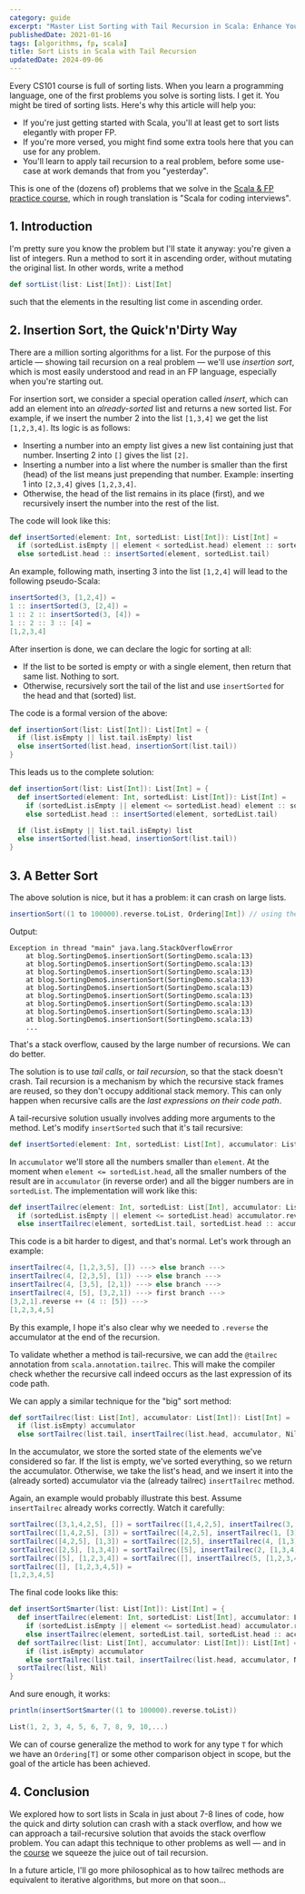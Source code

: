 ```yaml
---
category: guide
excerpt: "Master List Sorting with Tail Recursion in Scala: Enhance Your Functional Programming Skills and Boost Your Interview Readiness!"
publishedDate: 2021-01-16
tags: [algorithms, fp, scala]
title: Sort Lists in Scala with Tail Recursion
updatedDate: 2024-09-06
---
```


Every CS101 course is full of sorting lists. When you learn a programming language, one of the first problems you solve is sorting lists. I get it. You might be tired of sorting lists. Here's why this article will help you:

- If you're just getting started with Scala, you'll at least get to sort lists elegantly with proper FP.
- If you're more versed, you might find some extra tools here that you can use for any problem.
- You'll learn to apply tail recursion to a real problem, before some use-case at work demands that from you "yesterday".

This is one of the (dozens of) problems that we solve in the [Scala & FP practice course](/courses/scala-functional-programming-practice), which in rough translation is "Scala for coding interviews".

## 1. Introduction

I'm pretty sure you know the problem but I'll state it anyway: you're given a list of integers. Run a method to sort it in ascending order, without mutating the original list. In other words, write a method

```scala
def sortList(list: List[Int]): List[Int]
```

such that the elements in the resulting list come in ascending order.

## 2. Insertion Sort, the Quick'n'Dirty Way

There are a million sorting algorithms for a list. For the purpose of this article &mdash; showing tail recursion on a real problem &mdash; we'll use _insertion sort_, which is most easily understood and read in an FP language, especially when you're starting out.

For insertion sort, we consider a special operation called _insert_, which can add an element into an _already-sorted_ list and returns a new sorted list. For example, if we insert the number 2 into the list `[1,3,4]` we get the list `[1,2,3,4]`. Its logic is as follows:

- Inserting a number into an empty list gives a new list containing just that number. Inserting 2 into `[]` gives the list `[2]`.
- Inserting a number into a list where the number is smaller than the first (head) of the list means just prepending that number. Example: inserting 1 into `[2,3,4]` gives `[1,2,3,4]`.
- Otherwise, the head of the list remains in its place (first), and we recursively insert the number into the rest of the list.

The code will look like this:

```scala
def insertSorted(element: Int, sortedList: List[Int]): List[Int] =
  if (sortedList.isEmpty || element < sortedList.head) element :: sortedList
  else sortedList.head :: insertSorted(element, sortedList.tail)
```

An example, following math, inserting 3 into the list `[1,2,4]` will lead to the following pseudo-Scala:

```scala
insertSorted(3, [1,2,4]) =
1 :: insertSorted(3, [2,4]) =
1 :: 2 :: insertSorted(3, [4]) =
1 :: 2 :: 3 :: [4] =
[1,2,3,4]
```

After insertion is done, we can declare the logic for sorting at all:

- If the list to be sorted is empty or with a single element, then return that same list. Nothing to sort.
- Otherwise, recursively sort the tail of the list and use `insertSorted` for the head and that (sorted) list.

The code is a formal version of the above:

```scala
def insertionSort(list: List[Int]): List[Int] = {
  if (list.isEmpty || list.tail.isEmpty) list
  else insertSorted(list.head, insertionSort(list.tail))
}
```

This leads us to the complete solution:

```scala
def insertionSort(list: List[Int]): List[Int] = {
  def insertSorted(element: Int, sortedList: List[Int]): List[Int] =
    if (sortedList.isEmpty || element <= sortedList.head) element :: sortedList
    else sortedList.head :: insertSorted(element, sortedList.tail)

  if (list.isEmpty || list.tail.isEmpty) list
  else insertSorted(list.head, insertionSort(list.tail))
}
```

## 3. A Better Sort

The above solution is nice, but it has a problem: it can crash on large lists.

```scala
insertionSort((1 to 100000).reverse.toList, Ordering[Int]) // using the natural order
```

Output:

```text
Exception in thread "main" java.lang.StackOverflowError
	at blog.SortingDemo$.insertionSort(SortingDemo.scala:13)
	at blog.SortingDemo$.insertionSort(SortingDemo.scala:13)
	at blog.SortingDemo$.insertionSort(SortingDemo.scala:13)
	at blog.SortingDemo$.insertionSort(SortingDemo.scala:13)
	at blog.SortingDemo$.insertionSort(SortingDemo.scala:13)
	at blog.SortingDemo$.insertionSort(SortingDemo.scala:13)
	at blog.SortingDemo$.insertionSort(SortingDemo.scala:13)
	at blog.SortingDemo$.insertionSort(SortingDemo.scala:13)
	at blog.SortingDemo$.insertionSort(SortingDemo.scala:13)
    ...
```

That's a stack overflow, caused by the large number of recursions. We can do better.

The solution is to use _tail calls_, or _tail recursion_, so that the stack doesn't crash. Tail recursion is a mechanism by which the recursive stack frames are reused, so they don't occupy additional stack memory. This can only happen when recursive calls are the _last expressions on their code path_.

A tail-recursive solution usually involves adding more arguments to the method. Let's modify `insertSorted` such that it's tail recursive:

```scala
def insertSorted(element: Int, sortedList: List[Int], accumulator: List[Int]): List[Int]
```

In `accumulator` we'll store all the numbers smaller than `element`. At the moment when `element <= sortedList.head`, all the smaller numbers of the result are in `accumulator` (in reverse order) and all the bigger numbers are in `sortedList`. The implementation will work like this:

```scala
def insertTailrec(element: Int, sortedList: List[Int], accumulator: List[Int]): List[Int] =
  if (sortedList.isEmpty || element <= sortedList.head) accumulator.reverse ++ (element :: sortedList)
  else insertTailrec(element, sortedList.tail, sortedList.head :: accumulator)
```

This code is a bit harder to digest, and that's normal. Let's work through an example:

```scala
insertTailrec(4, [1,2,3,5], []) ---> else branch --->
insertTailrec(4, [2,3,5], [1]) ---> else branch --->
insertTailrec(4, [3,5], [2,1]) ---> else branch --->
insertTailrec(4, [5], [3,2,1]) ---> first branch --->
[3,2,1].reverse ++ (4 :: [5]) --->
[1,2,3,4,5]
```

By this example, I hope it's also clear why we needed to `.reverse` the accumulator at the end of the recursion.

To validate whether a method is tail-recursive, we can add the `@tailrec` annotation from `scala.annotation.tailrec`. This will make the compiler check whether the recursive call indeed occurs as the last expression of its code path.

We can apply a similar technique for the "big" sort method:

```scala
def sortTailrec(list: List[Int], accumulator: List[Int]): List[Int] =
  if (list.isEmpty) accumulator
  else sortTailrec(list.tail, insertTailrec(list.head, accumulator, Nil))
```

In the accumulator, we store the sorted state of the elements we've considered so far. If the list is empty, we've sorted everything, so we return the accumulator. Otherwise, we take the list's head, and we insert it into the (already sorted) accumulator via the (already tailrec) `insertTailrec` method.

Again, an example would probably illustrate this best. Assume `insertTailrec` already works correctly. Watch it carefully:

```scala
sortTailrec([3,1,4,2,5], []) = sortTailrec([1,4,2,5], insertTailrec(3, [], [])) =
sortTailrec([1,4,2,5], [3]) = sortTailrec([4,2,5], insertTailrec(1, [3], [])) =
sortTailrec([4,2,5], [1,3]) = sortTailrec([2,5], insertTailrec(4, [1,3])) =
sortTailrec([2,5], [1,3,4]) = sortTailrec([5], insertTailrec(2, [1,3,4])) =
sortTailrec([5], [1,2,3,4]) = sortTailrec([], insertTailrec(5, [1,2,3,4]) =
sortTailrec([], [1,2,3,4,5]) =
[1,2,3,4,5]
```

The final code looks like this:

```scala
def insertSortSmarter(list: List[Int]): List[Int] = {
  def insertTailrec(element: Int, sortedList: List[Int], accumulator: List[Int]): List[Int] =
    if (sortedList.isEmpty || element <= sortedList.head) accumulator.reverse ++ (element :: sortedList)
    else insertTailrec(element, sortedList.tail, sortedList.head :: accumulator)
  def sortTailrec(list: List[Int], accumulator: List[Int]): List[Int] =
    if (list.isEmpty) accumulator
    else sortTailrec(list.tail, insertTailrec(list.head, accumulator, Nil))
  sortTailrec(list, Nil)
}
```

And sure enough, it works:

```scala
println(insertSortSmarter((1 to 100000).reverse.toList))
```

```scala
List(1, 2, 3, 4, 5, 6, 7, 8, 9, 10,...)
```

We can of course generalize the method to work for any type `T` for which we have an `Ordering[T]` or some other comparison object in scope, but the goal of the article has been achieved.

## 4. Conclusion

We explored how to sort lists in Scala in just about 7-8 lines of code, how the quick and dirty solution can crash with a stack overflow, and how we can approach a tail-recursive solution that avoids the stack overflow problem. You can adapt this technique to other problems as well &mdash; and in the [course](/courses/scala-functional-programming-practice) we squeeze the juice out of tail recursion.

In a future article, I'll go more philosophical as to how tailrec methods are equivalent to iterative algorithms, but more on that soon...
